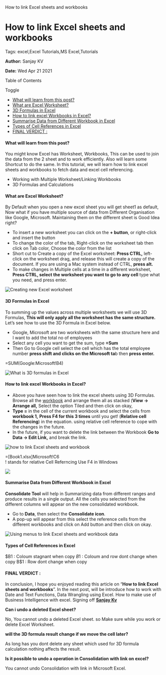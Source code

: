    How to link Excel sheets and workbooks

How to link Excel sheets and workbooks
======================================

Tags: excel,Excel Tutorials,MS Excel,Tutorials

**Author:** Sanjay KV

**Date:** Wed Apr 21 2021

Table of Contents

Toggle

*   [What will learn from this post?](https://recodehive.com/how-to-link-excel-sheets-and-workbooks/#What_will_learn_from_this_post "What will learn from this post?")
*   [What are Excel Worksheet?](https://recodehive.com/how-to-link-excel-sheets-and-workbooks/#What_are_Excel_Worksheet "What are Excel Worksheet?")
*   [3D Formulas in Excel](https://recodehive.com/how-to-link-excel-sheets-and-workbooks/#3D_Formulas_in_Excel "3D Formulas in Excel")
*   [How to link excel Workbooks in Excel?](https://recodehive.com/how-to-link-excel-sheets-and-workbooks/#How_to_link_excel_Workbooks_in_Excel "How to link excel Workbooks in Excel?")
*   [Summarise Data from Different Workbook in Excel](https://recodehive.com/how-to-link-excel-sheets-and-workbooks/#Summarise_Data_from_Different_Workbook_in_Excel "Summarise Data from Different Workbook in Excel")
*   [Types of Cell References in Excel](https://recodehive.com/how-to-link-excel-sheets-and-workbooks/#Types_of_Cell_References_in_Excel "Types of Cell References in Excel")
*   [FINAL VERDICT :](https://recodehive.com/how-to-link-excel-sheets-and-workbooks/#FINAL_VERDICT "FINAL VERDICT :")

#### What will learn from this post?

You might know Excel has Worksheet, Workbooks, This can be used to join the data from the 2 sheet and to work efficiently. Also will learn some Shortcut to do the same. In this tutorial, we will learn how to link excel sheets and workbooks to fetch data and excel cell referencing.

*   Working with Multiple Worksheet/Linking Workbooks
*   3D Formulas and Calculations

#### What are Excel Worksheet?

By Default when you open a new excel sheet you will get sheet1 as default, Now what if you have multiple source of data from Different Organisation like Google, Microsoft. Maintaining them on the different sheet is Good Idea right?

*   To insert a new worksheet you can click on the **+ button**, or right-click and insert the button
*   To change the color of the tab, Right-click on the worksheet tab then click on Tab color, Choose the color from the list
*   Short cut to Create a copy of the Excel worksheet: **Press CTRL,** left-click on the worksheet drag, and release this will create a copy of the document. If you are using a Mac system instead of CTRL, **press alt.**
*   To make changes in Multiple cells at a time in a different worksheet, **Press CTRL, select the worksheet you want to go to any cell** type what you need, and press enter.

![Creating new Excel worksheet](https://recodehive.com/wp-content/uploads/2021/04/image-91-1024x461.png)

#### 3D Formulas in Excel

To summing up the values across multiple worksheets we will use 3D Formulas, **This will only apply all the worksheet has the same structure.** Let’s see how to use the 3D Formula in Excel below.

*   Google, Microsoft are two worksheets with the same structure here and I want to add the total no of employees
*   Select any cell you want to get the sum, type **\=Sum**
*   Then Go to Google cell select the cell which has the total employee number **press shift and clicks on the Microsoft ta**b then **press enter.**

\=SUM(Google:Microsoft!B4)

![What is 3D formulas in Excel ](https://recodehive.com/wp-content/uploads/2021/04/3D-Formulas.gif)

#### How to link excel Workbooks in Excel?

*   Above you have seen how to link the excel sheets using 3D Formulas. Browse all the [workbook](https://support.microsoft.com/en-us/office/create-a-new-workbook-ae99f19b-cecb-4aa0-92c8-7126d6212a83) and arrange them all as stacked (**View -> Arrange all,** Select the option Tiled and then click on okay,
*   **Type =** in the cell of the current workbook and select the cells from **workbook 1,** **Press F4 for this 3 times** until you get! (**Relative cell Referencing**) in the equation. using relative cell reference to cope with the changes in the future.
*   In the future, if you want to delete the link between the Workbook **Go to Data -> Edit Link,** and break the link.

![how to link Excel sheets and workbook](https://recodehive.com/wp-content/uploads/2021/04/image-92-1024x500.png)

\=\[Book1.xlsx\]Microsoft!C6    
! stands for relative Cell Referncing 
Use F4 in Windows          

![](https://recodehive.com/wp-content/uploads/2021/04/image-93-1024x343.png)

#### Summarise Data from Different Workbook in Excel

**Consolidate Tool** will help in Summarizing data from different ranges and produce results in a single output. All the cells you selected from the different columns will appear on the new consolidated workbook.

*   Go to **Data**, then select the **Consolidate icon**.
*   A pop-up will appear from this select the reference cells from the different workbooks and click on Add button and then click on okay.

![Using menus to link Excel sheets and workbook data](https://recodehive.com/wp-content/uploads/2021/04/image-94-1024x394.png)

#### Types of Cell References in Excel

$B1 : Coloum stagnant when copy
$B$1 : Coloum and row dont change when copy
B$1 : Row dont change when copy

#### FINAL VERDICT :

In conclusion, I hope you enjoyed reading this article on “**How to link Excel sheets and workbooks**”. In the next post, will be introduce how to work with Date and Text Functions, Data Wrangling using Excel. How to make use of Business Intelligence with excel. Signing off **[Sanjay Kv](https://recodehive.com/about-us/)**

**Can i undo a deleted Excel sheet?**

No, You cannot undo a deleted Excel sheet. so Make sure while you work or delete Excel Worksheet.

**will the 3D formula result change if we move the cell later?**

As long has you dont delete any sheet which used for 3D formula calculation nothing affects the result.

**Is it possible to undo a operation in Consolidation with link on excel?**

You cannot undo Consolidation with link in Microsoft Excel.
